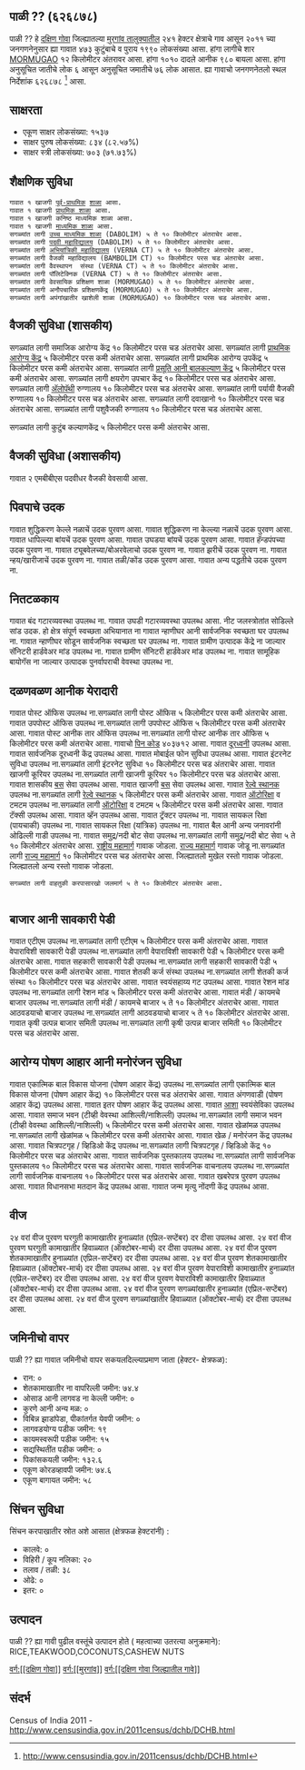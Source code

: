 {{माहितीचौकट भारतीय न्यायक्षेत्र
|प्रकार = गाव
|जनगणना २०११_स्थलनिर्देशांक=६२६८७८
|स्थानिक_नाव=पाळी ??
|तालुका_नाव=मुरगांव
|जिल्हा_नाव=दक्षिण गोवा
|राज्य_नाव=गोंय
|विभाग=
|जिल्हा=[[दक्षिण गोवा]]
|तालुका_नावे=[[मुरगांव]]
|जवळचे_शहर=[[MORMUGAO]]
|अक्षांश=                                     
|रेखांश=                                                                                                                                               
|शोधक_स्थान=right
|क्षेत्रफळ_एकूण=२.४१
|समुद्र सपाटीपासून उंची=
|लोकसंख्या_एकूण=१९९०                                                                                                                                                                                                                       
|लोकसंख्या_वर्ष=२०११
|लोकसंख्या_घनता=८२५
|लोकसंख्या_पुरुष=१०१०
|लोकसंख्या_स्त्री=९८०
|लिंग_गुणोत्तर=९७०
|अधिकृत_भाषा=[[कोंकणी, मराठी]]
}}                                                                                                                                                                                                                                                                                                                                                                                                                                                                                                                                                                                                                                                                                                                                                                                                                                                                                                                                                                                                                                                                                                                                                                                                                                                                                                                                                                                                                                            

== पाळी ?? (६२६८७८) ==
      
पाळी ?? हे [[दक्षिण गोवा जिल्हा  | दक्षिण गोवा]] जिल्ह्यातल्या [[मुरगांव | मुरगांव तालुक्यातील]] २४१ हेक्टर क्षेत्राचे गाव आसून २०११ च्या जनगणनेनुसार ह्या गावात ४७३ कुटुंबाचे व पुराय १९९० लोकसंख्या आसा. हांगा लागीचे शार [[MORMUGAO]] १२ किलोमीटर अंतरावर आसा. हांगा १०१० दादले आनीक ९८० बायला आसा. हांगा अनुसूचित जातीचे लोक ६ आसून अनुसूचित जमातीचे ७६ लोक आसात. ह्या गावाचो जनगणनेतलो स्थल निर्देशांक ६२६८७८  <ref>http://www.censusindia.gov.in/2011census/dchb/DCHB.html</ref> आसा.


== साक्षरता ==  
* एकूण  साक्षर  लोकसंख्या: १५३७
* साक्षर पुरुष लोकसंख्या: ८३४ (८२.५७%)
* साक्षर स्त्री लोकसंख्या: ७०३ (७१.७३%)


== शैक्षणिक सुविधा ==  
 ﻿गावात १ खाजगी [[पूर्व प्राथमिक शिक्षण|पूर्व-प्राथमिक]] [[शाळा]] आसा.
 ﻿गावात १ खाजगी [[प्राथमिक शाळा]] आसा.
 ﻿गावात १ खाजगी कनिष्ठ माध्यमिक शाळा आसा.
 ﻿गावात १ खाजगी [[माध्यमिक शाळा]] आसा.
 सगळ्यांत लागी [[उच्च माध्यमिक शिक्षण|उच्च माध्यमिक शाळा]] (DABOLIM) ५ ते १० किलोमीटर अंतराचेर आसा.
 सगळ्यांत लागी [[महाविद्यालय|पदवी महाविद्यालय]] (DABOLIM) ५ ते १० किलोमीटर अंतराचेर आसा.
 सगळ्यांत लागी [[अभियांत्रिकी|अभियांत्रिकी महाविद्यालय]] (VERNA CT) ५ ते १० किलोमीटर अंतराचेर आसा.
 सगळ्यांत लागी वैजकी महाविद्यालय (BAMBOLIM CT) १० किलोमीटर परस चड अंतराचेर आसा.
 सगळ्यांत लागी वैवस्थापन  संस्था (VERNA CT) ५ ते १० किलोमीटर अंतराचेर आसा.
 सगळ्यांत लागी पॉलिटेक्निक (VERNA CT) ५ ते १० किलोमीटर अंतराचेर आसा.
 सगळ्यांत लागी वेवसायिक प्रशिक्षण शाळा (MORMUGAO) ५ ते १० किलोमीटर अंतराचेर आसा.
 सगळ्यांत लागी अनौपचारिक प्रशिक्षणकेंद्र (MORMUGAO) ५ ते १० किलोमीटर अंतराचेर आसा.
 सगळ्यांत लागी अपंगांखातीर खाशेली शाळा (MORMUGAO) १० किलोमीटर परस चड अंतराचेर आसा.
 


== वैजकी सुविधा (शासकीय) ==
सगळ्यांत लागी समाजिक आरोग्य केंद्र १० किलोमीटर परस चड अंतराचेर आसा.
सगळ्यांत लागी [[प्राथमिक आरोग्य केंद्र]] ५ किलोमीटर परस कमी अंतराचेर आसा.
सगळ्यांत लागी प्राथमिक आरोग्य उपकेंद्र ५ किलोमीटर परस कमी अंतराचेर आसा.
सगळ्यांत लागी [[प्रसूती| प्रसूति आनी बालकल्याण केंद्र]] ५ किलोमीटर परस कमी अंतराचेर आसा.
सगळ्यांत लागी क्षयरोग उपचार केंद्र १० किलोमीटर परस चड अंतराचेर आसा.
सगळ्यांत लागी [[अॅलोपॅथी|अ‍ॅलोपॅथी]] रुग्णालय १० किलोमीटर परस चड अंतराचेर आसा.
सगळ्यांत लागी पर्यायी वैजकी रुग्णालय १० किलोमीटर परस चड अंतराचेर आसा.
सगळ्यांत लागी दवाखानो १० किलोमीटर परस चड अंतराचेर आसा.
सगळ्यांत लागी पशुवैजकी रुग्णालय १० किलोमीटर परस चड अंतराचेर आसा.

सगळ्यांत लागी कुटुंब कल्याणकेंद्र ५ किलोमीटर परस कमी अंतराचेर आसा.                  
                                                      

== वैजकी सुविधा (अशासकीय) ==



गावात २ एमबीबीएस पदवीधर वैजकी वेवसायी आसा.




                                                                        


== पिवपाचे उदक ==
गावात शुद्धिकरण केल्ले नळाचें उदक पुरवण आसा.
गावात शुद्धिकरण ना केल्ल्या नळाचें उदक पुरवण आसा.
गावात धापिल्ल्या बांयचें उदक पुरवण आसा.
गावात उघडया बांयचें उदक पुरवण आसा.
गावात हॅन्डपंपच्या उदक पुरवण ना. 
गावात ट्यूबवेलच्या/बोअरवेलाचो उदक पुरवण ना. 
गावात झरीचें उदक पुरवण ना. 
गावात न्हय/खारीजाचें उदक पुरवण ना. 
गावात तळी/कोंड उदक पुरवण आसा.
गावात अन्य पद्धतीचे उदक पुरवण ना. 


== नितटळकाय ==
गावात बंद गटारव्यवस्था उपलब्ध ना.
गावात उघडी गटारव्यवस्था उपलब्ध आसा.
नीट जलस्त्रोतांत सोडिल्ले सांड उदक.
हो क्षेत्र संपूर्ण स्वच्छता अभियानात ना
गावात न्हाणीघर आनी सार्वजनिक स्वच्छता घर उपलब्ध ना.
गावात न्हाणीघर सोडून सार्वजनिक स्वच्छता घर उपलब्ध ना.
गावात ग्रामीण उत्पादक केंद्रे ना जाल्यार सॅनिटरी हार्डवेअर मांड उपलब्ध ना.
गावात ग्रामीण सॅनिटरी हार्डवेअर मांड उपलब्ध ना.
गावात सामूहिक बायोगॅस ना जाल्यार उत्पादक पुनर्वापराची वेवस्था उपलब्ध ना.


== दळणवळण आनीक येरादारी ==
गावात पोस्ट ऑफिस उपलब्ध ना.सगळ्यांत लागी पोस्ट ऑफिस ५ किलोमीटर परस कमी अंतराचेर आसा.
गावात उपपोस्ट ऑफिस उपलब्ध ना.सगळ्यांत लागी उपपोस्ट ऑफिस ५ किलोमीटर परस कमी अंतराचेर आसा.
गावात पोस्ट आनीक तार ऑफिस उपलब्ध ना.सगळ्यांत लागी पोस्ट आनीक तार ऑफिस ५ किलोमीटर परस कमी अंतराचेर आसा.
गावाचो [[पिन कोड]] ४०३७१२  आसा.
गावात [[दूरध्वनी]] उपलब्ध आसा. 
गावात सार्वजनिक दूरध्वनी केंद्र उपलब्ध आसा. 
गावात मोबाईल फोन सुविधा उपलब्ध आसा. 
गावात इंटरनेट सुविधा उपलब्ध ना.सगळ्यांत लागी इंटरनेट सुविधा १० किलोमीटर परस चड अंतराचेर आसा.
गावात खाजगी कूरियर उपलब्ध ना.सगळ्यांत लागी खाजगी कूरियर १० किलोमीटर परस चड अंतराचेर आसा.
गावात शासकीय [[बस]] सेवा उपलब्ध आसा. 
गावात खाजगी [[बस]] सेवा उपलब्ध आसा. 
गावात [[रेल्वे स्थानक]] उपलब्ध ना.सगळ्यांत लागी [[रेल्वे स्थानक]] ५ किलोमीटर परस कमी अंतराचेर आसा.
गावात [[ऑटोरिक्षा]] व टमटम उपलब्ध ना.सगळ्यांत लागी [[ऑटोरिक्षा]] व टमटम ५ किलोमीटर परस कमी अंतराचेर आसा.
गावात टॅक्सी उपलब्ध आसा. 
गावात व्हॅन उपलब्ध आसा. 
गावात ट्रॅक्टर उपलब्ध ना. 
गावात सायकल रिक्षा (पायचाकी) उपलब्ध ना. 
गावात सायकल रिक्षा (यांत्रिक) उपलब्ध ना. 
गावात बैल आनी अन्य जनावरांनी ओढिल्ली गाडी उपलब्ध ना. 
गावात समुद्र/नदी बोट सेवा उपलब्ध ना.सगळ्यांत लागी समुद्र/नदी बोट सेवा ५ ते १० किलोमीटर अंतराचेर आसा.
[[राष्ट्रीय महामार्ग]] गावाक जोडला. 
[[राज्य महामार्ग (भारत)|राज्य महामार्ग]] गावाक जोडू ना.सगळ्यांत लागी [[राज्य महामार्ग (भारत)|राज्य महामार्ग]] १० किलोमीटर परस चड अंतराचेर आसा.
जिल्ह्यातलो मुखेल रस्तो गावाक जोडला. 
जिल्ह्यातलो अन्य रस्तो गावाक जोडला. 
  
  
  
 सगळ्यांत लागी वाहतुकी करपासारखो जलमार्ग ५ ते १० किलोमीटर अंतराचेर आसा.
  


== बाजार आनी सावकारी पेडी ==
गावात एटीएम उपलब्ध ना.सगळ्यांत लागी एटीएम ५ किलोमीटर परस कमी अंतराचेर आसा.
गावात वेपाराविशी सावकारी पेडी उपलब्ध ना.सगळ्यांत लागी वेपाराविशी सावकारी पेडी ५ किलोमीटर परस कमी अंतराचेर आसा.
गावात सहकारी सावकारी पेडी उपलब्ध ना.सगळ्यांत लागी सहकारी सावकारी पेडी ५ किलोमीटर परस कमी अंतराचेर आसा.
गावात शेतकी कर्ज संस्था उपलब्ध ना.सगळ्यांत लागी शेतकी कर्ज संस्था १० किलोमीटर परस चड अंतराचेर आसा.
गावात स्वयंसहाय्य गट उपलब्ध आसा. 
गावात रेशन मांड उपलब्ध ना.सगळ्यांत लागी रेशन मांड ५ किलोमीटर परस कमी अंतराचेर आसा.
गावात मंडी / कायमचे बाजार उपलब्ध ना.सगळ्यांत लागी मंडी / कायमचे बाजार ५ ते १० किलोमीटर अंतराचेर आसा.
गावात आठवडयाचो बाजार उपलब्ध ना.सगळ्यांत लागी आठवडयाचो बाजार ५ ते १० किलोमीटर अंतराचेर आसा.
गावात कृषी उत्पन्न बाजार समिती उपलब्ध ना.सगळ्यांत लागी कृषी उत्पन्न बाजार समिती १० किलोमीटर परस चड अंतराचेर आसा.


== आरोग्य पोषण आहार आनी मनोरंजन सुविधा ==
गावात एकात्मिक बाल विकास योजना (पोषण आहार केंद्र) उपलब्ध ना.सगळ्यांत लागी एकात्मिक बाल विकास योजना (पोषण आहार केंद्र) १० किलोमीटर परस चड अंतराचेर आसा.
गावात अंगणवाडी (पोषण आहार केंद्र) उपलब्ध आसा. 
गावात इतर पोषण आहार केंद्र उपलब्ध आसा. 
गावात [[आरोग्य|आशा]] स्वयंसेविका उपलब्ध आसा. 
गावात समाज भवन (टीव्ही वेवस्था आशिल्ली/नाशिल्ली) उपलब्ध ना.सगळ्यांत लागी समाज भवन (टीव्ही वेवस्था आशिल्ली/नाशिल्ली) ५ किलोमीटर परस कमी अंतराचेर आसा.
गावात खेळांमळ उपलब्ध ना.सगळ्यांत लागी खेळांमळ ५ किलोमीटर परस कमी अंतराचेर आसा.
गावात खेळ / मनोरंजन केंद्र उपलब्ध आसा. 
गावात चित्रपटगृह / व्हिडिओ केंद्र उपलब्ध ना.सगळ्यांत लागी चित्रपटगृह / व्हिडिओ केंद्र १० किलोमीटर परस चड अंतराचेर आसा.
गावात सार्वजनिक पुस्तकालय उपलब्ध ना.सगळ्यांत लागी सार्वजनिक पुस्तकालय १० किलोमीटर परस चड अंतराचेर आसा.
गावात सार्वजनिक वाचनालय उपलब्ध ना.सगळ्यांत लागी सार्वजनिक वाचनालय १० किलोमीटर परस चड अंतराचेर आसा.
गावात खबरेपत्र पुरवण उपलब्ध आसा. 
गावात विधानसभा मतदान केंद्र उपलब्ध आसा. 
गावात जन्म मृत्यु नोंदणी केंद्र उपलब्ध आसा. 


== वीज ==
२४ वरां वीज पुरवण घरगुती कामाखातीर हुनाळ्यांत (एप्रिल-सप्टेंबर) दर दीसा उपलब्ध आसा.
२४ वरां वीज पुरवण घरगुती कामाखातीर हिवाळ्यात (ऑक्टोबर-मार्च) दर दीसा उपलब्ध आसा.
२४ वरां वीज पुरवण शेतकामाखातीर हुनाळ्यांत (एप्रिल-सप्टेंबर) दर दीसा उपलब्ध आसा.
२४ वरां वीज पुरवण शेतकामाखातीर हिवाळ्यात (ऑक्टोबर-मार्च) दर दीसा उपलब्ध आसा.
२४ वरां वीज पुरवण वेपाराविशी कामाखातीर हुनाळ्यांत (एप्रिल-सप्टेंबर) दर दीसा उपलब्ध आसा.
२४ वरां वीज पुरवण वेपाराविशी कामाखातीर हिवाळ्यात (ऑक्टोबर-मार्च) दर दीसा उपलब्ध आसा.
२४ वरां वीज पुरवण सगळ्यांखातीर हुनाळ्यांत (एप्रिल-सप्टेंबर) दर दीसा उपलब्ध आसा.
२४ वरां वीज पुरवण सगळ्यांखातीर हिवाळ्यात (ऑक्टोबर-मार्च) दर दीसा उपलब्ध आसा.


== जमिनीचो वापर ==
पाळी ?? ह्या गावात जमिनीचो वापर सकयलदिल्ल्याप्रमाण जाता (हेक्टर- क्षेत्रफळ):
* रान: ०
* शेतकामाखातीर ना वापरिल्ली जमीन: ७४.४
* ओसाड आनी लागवड ना केल्ली जमीन: ०
* कुरणे आनी अन्य मळ: ०
* विबिन्न झाडांपेडा, पीकांतर्गत येवपी जमीन: ०
* लागवडयोग्य पडीक जमीन: १९
* कायमस्वरूपी पडीक जमीन: १५
* सद्यस्थितींत पडीक जमीन: ०
* पिकांसकयली जमीन: १३२.६
* एकूण कोरडव्हावपी जमीन: ७४.६
* एकूण बागायत जमीन: ५८


== सिंचन सुविधा ==
सिंचन करपाखातीर स्रोत अशे आसात (क्षेत्रफळ हेक्टरांनी) :
* कालवे: ०
* विहिरी / कूप नलिका: २०
* तलाव / तळी: ३८
* ओढे: ०
* इतर: ०


== उत्पादन ==
पाळी ?? ह्या गावी पुढील वस्तूंचे उत्पादन होते ( महत्वाच्या उतरत्या अनुक्रमाने): RICE,TEAKWOOD,COCONUTS,CASHEW NUTS


[[वर्ग:[[दक्षिण गोवा]]]]
[[वर्ग:[[मुरगांव]]]]
[[वर्ग:[[दक्षिण गोवा जिल्ह्यातील गावे]]]]


== संदर्भ ==
Census of India 2011 - http://www.censusindia.gov.in/2011census/dchb/DCHB.html 


